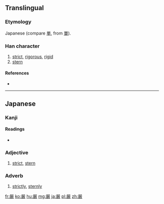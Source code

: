 {{also|嚴|严}}

==Translingual==
{{Han simplified forms|嚴|厳|严}}

===Etymology===
Japanese {{Han simp|嚴|f=吅}} (compare [[単]], from [[單]]).

===Han character===
{{Han char|rn=27|rad=厂|as=15|sn=17|four=|canj=FMMJK,FMNJK|ids=⿱⺍𠪚}}

# [[strict]], [[rigorous]], [[rigid]]
# [[stern]]

====References====
* {{Han ref|kx=0163.131|dkj=03048|hdz=10047.031|uh=53B3|ud=21427}}

----

==Japanese==

===Kanji===
{{ja-kanji|grade=6|rs=厂15|style=s|kyu=嚴}}

====Readings====
* {{ja-readings|goon=[[ごん]] (gon)|kanon=[[げん]] (gen)|kun=[[きびしい]] (kibishii), [[おごそか]] (ogosoka), [[いつくし]] (itsukushi)}}

===Adjective===
{{ja-adj|kyu=嚴|decl=tari|げん}}

# [[strict]], [[stern]]

===Adverb===
{{ja-pos|adverb|kyu=嚴|げん}} 

# [[strictly]], [[sternly]]

[[fr:厳]]
[[ko:厳]]
[[hu:厳]]
[[mg:厳]]
[[ja:厳]]
[[pl:厳]]
[[zh:厳]]